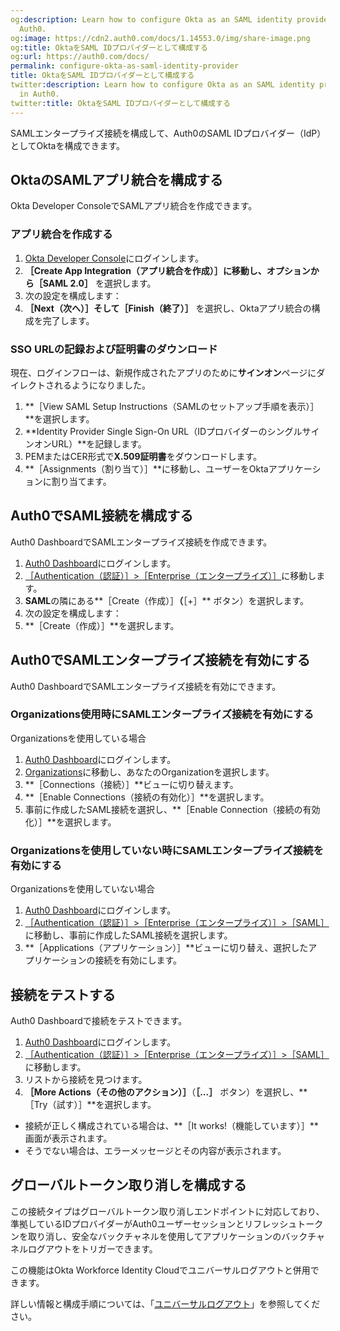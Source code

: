 ```yaml
---
og:description: Learn how to configure Okta as an SAML identity provider (IdP) in
  Auth0.
og:image: https://cdn2.auth0.com/docs/1.14553.0/img/share-image.png
og:title: OktaをSAML IDプロバイダーとして構成する
og:url: https://auth0.com/docs/
permalink: configure-okta-as-saml-identity-provider
title: OktaをSAML IDプロバイダーとして構成する
twitter:description: Learn how to configure Okta as an SAML identity provider (IdP)
  in Auth0.
twitter:title: OktaをSAML IDプロバイダーとして構成する
---
```




SAMLエンタープライズ接続を構成して、Auth0のSAML IDプロバイダー（IdP）としてOktaを構成できます。

## OktaのSAMLアプリ統合を構成する

Okta Developer ConsoleでSAMLアプリ統合を作成できます。

### アプリ統合を作成する

1. [Okta Developer Console](https://login.okta.com)にログインします。
2. **［Create App Integration（アプリ統合を作成）］**に移動し、オプションから**［SAML 2.0］** を選択します。
3. 次の設定を構成します：
4. **［Next（次へ）］**そして**［Finish（終了）］** を選択し、Oktaアプリ統合の構成を完了します。

### SSO URLの記録および証明書のダウンロード

現在、ログインフローは、新規作成されたアプリのために**サインオン**ページにダイレクトされるようになりました。

1. **［View SAML Setup Instructions（SAMLのセットアップ手順を表示）］**を選択します。
2. **Identity Provider Single Sign-On URL（IDプロバイダーのシングルサインオンURL）**を記録します。
3. PEMまたはCER形式で**X.509証明書**をダウンロードします。
4. **［Assignments（割り当て）］**に移動し、ユーザーをOktaアプリケーションに割り当てます。

## Auth0でSAML接続を構成する

Auth0 DashboardでSAMLエンタープライズ接続を作成できます。

1. [Auth0 Dashboard](%24%7Bmanage_url%7D)にログインします。
2. [［Authentication（認証）］>［Enterprise（エンタープライズ）］](%24%7Bmanage_url%7D/#/connections/enterprise/samlp)に移動します。
3. **SAML**の隣にある**［Create（作成）］**（**［+］** ボタン）を選択します。
4. 次の設定を構成します：
5. **［Create（作成）］**を選択します。



## Auth0でSAMLエンタープライズ接続を有効にする

Auth0 DashboardでSAMLエンタープライズ接続を有効にできます。

### Organizations使用時にSAMLエンタープライズ接続を有効にする

Organizationsを使用している場合

1. [Auth0 Dashboard](%24%7Bmanage_url%7D)にログインします。
2. [Organizations](%24%7Bmanage_url%7D/#/organizations)に移動し、あなたのOrganizationを選択します。
3. **［Connections（接続）］**ビューに切り替えます。
4. **［Enable Connections（接続の有効化）］**を選択します。
5. 事前に作成したSAML接続を選択し、**［Enable Connection（接続の有効化）］**を選択します。

### Organizationsを使用していない時にSAMLエンタープライズ接続を有効にする

Organizationsを使用していない場合

1. [Auth0 Dashboard](%24%7Bmanage_url%7D)にログインします。
2. [［Authentication（認証）］>［Enterprise（エンタープライズ）］>［SAML］](%24%7Bmanage_url%7D/#/connections/enterprise/samlp)に移動し、事前に作成したSAML接続を選択します。
3. **［Applications（アプリケーション）］**ビューに切り替え、選択したアプリケーションの接続を有効にします。

## 接続をテストする

Auth0 Dashboardで接続をテストできます。

1. [Auth0 Dashboard](%24%7Bmanage_url%7D)にログインします。
2. [［Authentication（認証）］>［Enterprise（エンタープライズ）］>［SAML］](%24%7Bmanage_url%7D/#/connections/enterprise/samlp)に移動します。
3. リストから接続を見つけます。
4. **［More Actions（その他のアクション）］**（**［...］** ボタン）を選択し、**［Try（試す）］**を選択します。

* 接続が正しく構成されている場合は、**［It works!（機能しています）］**画面が表示されます。
* そうでない場合は、エラーメッセージとその内容が表示されます。





## グローバルトークン取り消しを構成する

この接続タイプはグローバルトークン取り消しエンドポイントに対応しており、準拠しているIDプロバイダーがAuth0ユーザーセッションとリフレッシュトークンを取り消し、安全なバックチャネルを使用してアプリケーションのバックチャネルログアウトをトリガーできます。

この機能はOkta Workforce Identity Cloudでユニバーサルログアウトと併用できます。

詳しい情報と構成手順については、「[ユニバーサルログアウト](/universal-logout)」を参照してください。